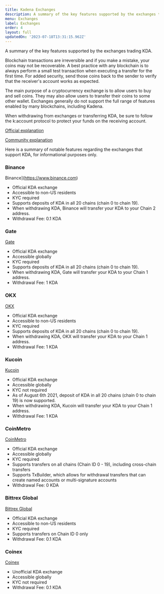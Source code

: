 ```yaml
---
title: Kadena Exchanges
description: A summary of the key features supported by the exchanges trading KDA.
menu: Exchanges
label: Exchanges
order: 4
layout: full
updatedOn: '2023-07-18T13:31:15.962Z'
---
```


A summary of the key features supported by the exchanges trading KDA.

Blockchain transactions are irreversible and if you make a mistake, your coins
may not be recoverable. A best practice with any blockchain is to always perform
a small test transaction when executing a transfer for the first time. For added
security, send those coins back to the sender to verify that the receiver's
account works as expected.

The main purpose of a cryptocurrency exchange is to allow users to buy and sell
coins. They may also allow users to transfer their coins to some other wallet.
Exchanges generally do not support the full range of features enabled by many
blockchains, including Kadena.

When withdrawing from exchanges or transferring KDA, be sure to follow the
k:account protocol to protect your funds on the receiving account.

[Official explanation](https://medium.com/kadena-io/introducing-kadena-account-protocols-kip-0012-303462b77af1)

[Community explanation](https://thanos-42.medium.com/kip-0012-explained-k-accounts-e0cdc71ab455)

Here is a summary of notable features regarding the exchanges that support KDA,
for informational purposes only.

### Binance

Binance](https://www.binance.com)

- Official KDA exchange
- Accessible to non-US residents
- KYC required
- Supports deposits of KDA in all 20 chains (chain 0 to chain 19).
- When withdrawing KDA, Binance will transfer your KDA to your Chain 2 address.
- Withdrawal Fee: 0.1 KDA

### Gate

[Gate](https://www.gate.io)

- Official KDA exchange
- Accessible globally
- KYC required
- Supports deposits of KDA in all 20 chains (chain 0 to chain 19).
- When withdrawing KDA, Gate will transfer your KDA to your Chain 1 address.
- Withdrawal Fee: 1 KDA

### OKX

[OKX](https://www.okx.com/)

- Official KDA exchange
- Accessible to non-US residents
- KYC required
- Supports deposits of KDA in all 20 chains (chain 0 to chain 19).
- When withdrawing KDA, OKX will transfer your KDA to your Chain 1 address.
- Withdrawal Fee: 1 KDA

### Kucoin

[Kucoin](https://www.kucoin.com)

- Official KDA exchange
- Accessible globally
- KYC not required
- As of August 6th 2021, deposit of KDA in all 20 chains (chain 0 to chain 19)
  is now supported.
- When withdrawing KDA, Kucoin will transfer your KDA to your Chain 1 address.
- Withdrawal Fee: 1 KDA

### CoinMetro

[CoinMetro](https://coinmetro.com)

- Official KDA exchange
- Accessible globally
- KYC required
- Supports transfers on all chains (Chain ID 0 - 19), including cross-chain
  transfers
- Supports TxBuilder, which allows for withdrawal transfers that can create
  named accounts or multi-signature accounts
- Withdrawal Fee: 0 KDA

### Bittrex Global

[Bittrex Global](https://global.bittrex.com)

- Official KDA exchange
- Accessible to non-US residents
- KYC required
- Supports transfers on Chain ID 0 only
- Withdrawal Fee: 0.1 KDA

### Coinex

[Coinex](https://www.coinex.com)

- Unofficial KDA exchange
- Accessible globally
- KYC not required
- Withdrawal Fee: 0.1 KDA
